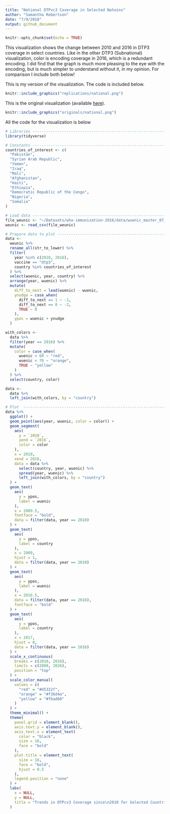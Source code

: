 ```yaml
---
title: "National DTPvc3 Coverage in Selected Natoins"
author: "Samantha Robertson"
date: "7/9/2018"
output: github_document
---
```


```r
knitr::opts_chunk$set(echo = TRUE)
```

This visualization shows the change between 2010 and 2016 in DTP3 coverage in select countries. Like in the other DTP3 (Subnational) visualization, color is encoding coverage in 2016, which is a redundant encoding. I did find that the graph is much more pleasing to the eye with the encoding, but is much simpler to understand without it, in my opinion. For comparison I include both below!

This is my version of the visualization. The code is included below.

```r
knitr::include_graphics("replications/national.png")
```

This is the original visualization (available [here](http://www.who.int/immunization/monitoring_surveillance/who-immuniz.pdf?ua=1)).

```r
knitr::include_graphics("originals/national.png")
```

All the code for the visualization is below

```r
# Libraries --------------------------------------------------------------------
library(tidyverse)

# Constants --------------------------------------------------------------------
countries_of_interest <- c(
  "Pakistan",
  "Syrian Arab Republic",
  "Yemen",
  "Iraq",
  "Mali",
  "Afghanistan",
  "Haiti",
  "Ethiopia",
  "Democratic Republic of the Congo",
  "Nigeria",
  "Somalia"
)

# Load data --------------------------------------------------------------------
file_weunic <- "~/Datasets/who-immunization-2016/data/wuenic_master_07_06_2017.csv"
weunic <- read_csv(file_weunic)

# Prepare data to plot ---------------------------------------------------------
data <- 
  weunic %>% 
  rename_all(str_to_lower) %>% 
  filter(
    year %in% c(2010, 2016), 
    vaccine == "dtp3", 
    country %in% countries_of_interest
  ) %>% 
  select(wuenic, year, country) %>% 
  arrange(year, wuenic) %>% 
  mutate(
    diff_to_next = lead(wuenic) - wuenic,
    ynudge = case_when(
      diff_to_next == 1 ~ -1,
      diff_to_next == 0 ~ -2,
      TRUE ~ 0
    ),
    ypos = wuenic + ynudge
  )

with_colors <- 
  data %>% 
  filter(year == 2016) %>% 
  mutate(
    color = case_when(
      wuenic < 60 ~ "red",
      wuenic < 70 ~ "orange",
      TRUE ~ "yellow"
    )
  ) %>% 
  select(country, color)

data <- 
  data %>% 
  left_join(with_colors, by = "country")

# Plot  ------------------------------------------------------------------------
data %>% 
  ggplot() +
  geom_point(aes(year, wuenic, color = color)) +
  geom_segment(
    aes(
      y = `2010`,
      yend = `2016`,
      color = color
    ), 
    x = 2010, 
    xend = 2016, 
    data = data %>% 
      select(country, year, wuenic) %>% 
      spread(year, wuenic) %>% 
      left_join(with_colors, by = "country")
  ) +
  geom_text(
    aes(
      y = ypos,
      label = wuenic
    ),
    x = 2009.5,
    fontface = "bold",
    data = filter(data, year == 2010)
  ) +
  geom_text(
    aes(
      y = ypos,
      label = country
    ),
    x = 2009,
    hjust = 1,
    data = filter(data, year == 2010)
  ) +
  geom_text(
    aes(
      y = ypos,
      label = wuenic
    ),
    x = 2016.5,
    data = filter(data, year == 2016),
    fontface = "bold"
  ) +
  geom_text(
    aes(
      y = ypos,
      label = country
    ),
    x = 2017,
    hjust = 0,
    data = filter(data, year == 2016)
  ) +
  scale_x_continuous(
    breaks = c(2010, 2016), 
    limits = c(2000, 2026),
    position = "top"
  ) +
  scale_color_manual(
    values = c(
      "red" = "#d5322f",
      "orange" = "#f36d4a",
      "yellow" = "#fbad68"
    )
  ) +
  theme_minimal() +
  theme(
    panel.grid = element_blank(),
    axis.text.y = element_blank(),
    axis.text.x = element_text(
      color = "black",
      size = 16,
      face = "bold"
    ),
    plot.title = element_text(
      size = 16,
      face = "bold",
      hjust = 0.5
    ),
    legend.position = "none"
  ) +
  labs(
    x = NULL,
    y = NULL,
    title = "Trends in DTPcv3 Coverage since\n2010 for Selected Countries"
  )
```